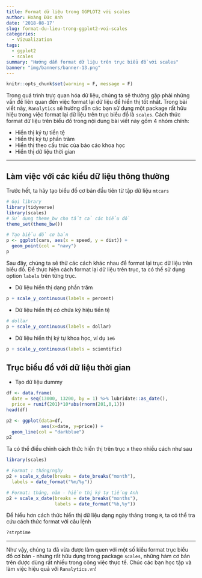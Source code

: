 ```yaml
---
title: Format dữ liệu trong GGPLOT2 với scales
author: Hoàng Đức Anh
date: '2018-08-17'
slug: format-du-lieu-trong-ggplot2-voi-scales
categories:
  - Vizualization
tags:
  - ggplot2
  - scales
summary: "Hướng dẫn format dữ liệu trên trục biểu đồ với scales"
banner: "img/banners/banner-13.png"
---
```


```r
knitr::opts_chunk$set(warning = F, message = F)
```

Trong quá trình trực quan hóa dữ liệu, chúng ta sẽ thường gặp phải những vấn đề liên quan đến việc format lại dữ liệu để hiển thị tốt nhất. Trong bài viết này, ``Ranalytics`` sẽ hướng dẫn các bạn sử dụng một package rất hữu hiệu trong việc format lại dữ liệu trên trục biểu đồ là `scales`. Cách thức format dữ liệu trên biểu đồ trong nội dung bài viết này gồm 4 nhóm chính:

- Hiển thị ký tự tiền tệ
- Hiển thị ký tự phần trăm
- Hiển thị theo cấu trúc của báo cáo khoa học
- Hiển thị dữ liệu thời gian

---

## Làm việc với các kiểu dữ liệu thông thường

Trước hết, ta hãy tạo biểu đồ cơ bản đầu tiên từ tập dữ liệu `mtcars`

```r
# Gọi library
library(tidyverse)
library(scales)
# Sử dụng theme_bw cho tất cả các biểu đồ
theme_set(theme_bw())
```

```r
# Tạo biểu đồ cơ bản
p <- ggplot(cars, aes(x = speed, y = dist)) + 
  geom_point(col = "navy")
p
```

Sau đây, chúng ta sẽ thử các cách khác nhau để format lại trục dữ liệu trên biểu đồ. Để thực hiện cách format lại dữ liệu trên trục, ta có thể sử dụng option `labels` trên từng trục.

- Dữ liệu hiển thị dạng phần trăm

```r
p + scale_y_continuous(labels = percent)
```

- Dữ liệu hiển thị có chứa ký hiệu tiền tệ

```r
# dollar
p + scale_y_continuous(labels = dollar)
```

- Dữ liệu hiển thị ký tự khoa học, ví dụ `1e6`

```r
p + scale_y_continuous(labels = scientific)
```

## Trục biểu đồ với dữ liệu thời gian

- Tạo dữ liệu dummy

```r
df <- data.frame(
  date = seq(13000, 13200, by = 1) %>% lubridate::as_date(),
  price = runif(201)*10*abs(rnorm(201,0,1)))
head(df)
```

```r
p2 <- ggplot(data=df, 
             aes(x=date, y=price)) + 
  geom_line(col = "darkblue")
p2
```

Ta có thể điều chỉnh cách thức hiển thị trên trục x theo nhiều cách như sau

```r
library(scales)

# Format : tháng/ngày
p2 + scale_x_date(breaks = date_breaks("month"),
  labels = date_format("%m/%y")) 

# Format: tháng, năm - hiển thị ký tự tiếng Anh
p2 + scale_x_date(breaks = date_breaks("months"),
                  labels = date_format("%b,%y"))
```

Để hiểu hơn cách thức hiển thị dữ liệu dạng ngày tháng trong `R`, ta có thể tra cứu cách thức format với câu lệnh

```r
?strptime
```

---

Như vậy, chúng ta đã vừa được làm quen với một số kiểu format trục biểu đồ cơ bản - nhưng rất hữu dụng trong package `scales`, những hàm cơ bản trên được dùng rất nhiều trong công việc thực tế. Chúc các bạn học tập và làm việc hiệu quả với ``Ranalytics.vn``!

